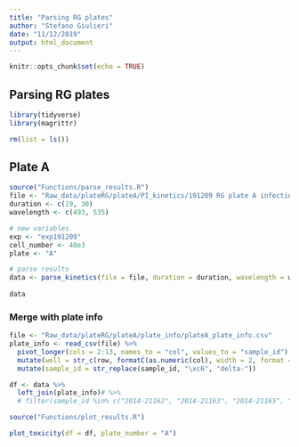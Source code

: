 ```yaml
---
title: "Parsing RG plates"
author: "Stefano Giulieri"
date: "11/12/2019"
output: html_document
---
```


```r
knitr::opts_chunk$set(echo = TRUE)
```

## Parsing RG plates

```r
library(tidyverse)
library(magrittr)

rm(list = ls())
```


## Plate A

```r
source("Functions/parse_results.R")
file <- "Raw_data/plateRG/plateA/PI_kinetics/191209 RG plate A infection n1.xlsx"
duration <- c(19, 30)
wavelength <- c(493, 535)

# new variables
exp <- "exp191209"
cell_number <- 40e3
plate <- "A"

# parse results
data <- parse_kinetics(file = file, duration = duration, wavelength = wavelength, exp = exp, cell_number = cell_number, plate = plate)
 
data
```

### Merge with plate info

```r
file <- "Raw_data/plateRG/plateA/plate_info/plateA_plate_info.csv"
plate_info <- read_csv(file) %>%
  pivot_longer(cols = 2:13, names_to = "col", values_to = "sample_id") %>%
  mutate(well = str_c(row, formatC(as.numeric(col), width = 2, format = "d", flag = "0"))) %>%
  mutate(sample_id = str_replace(sample_id, "\xc6", "delta-"))

df <- data %>%
  left_join(plate_info)# %>%
  # filter(sample_id %in% c("2014-21162", "2014-21163", "2014-21165", "2014-21166", "BPH3835"))

source("Functions/plot_results.R")

plot_toxicity(df = df, plate_number = "A")


```

